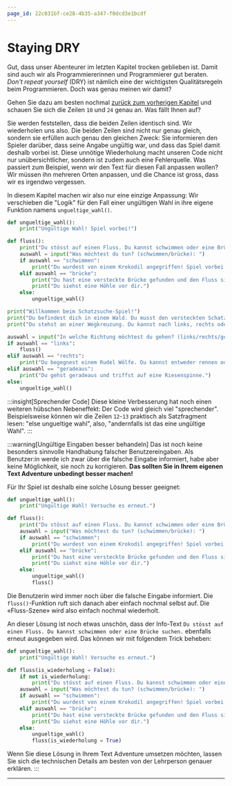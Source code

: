 ```yaml
---
page_id: 22c031bf-ce28-4b35-a347-f0dcd3e1bcdf
---
```


# Staying DRY

Gut, dass unser Abenteurer im letzten Kapitel trocken geblieben ist. Damit sind auch wir als Programmiererinnen und Programmierer gut beraten. _Don't repeat yourself_ (DRY) ist nämlich eine der wichtigsten Qualitätsregeln beim Programmieren. Doch was genau meinen wir damit?

Gehen Sie dazu am besten nochmal [zurück zum vorherigen Kapitel](Funktionen) und schauen Sie sich die Zeilen `10` und `24` genau an. Was fällt Ihnen auf?

Sie werden feststellen, dass die beiden Zeilen identisch sind. Wir wiederholen uns also. Die beiden Zeilen sind nicht nur genau gleich, sondern sie erfüllen auch genau den gleichen Zweck: Sie informieren den Spieler darüber, dass seine Angabe ungültig war, und dass das Spiel damit deshalb vorbei ist. Diese unnötige Wiederholung macht unseren Code nicht nur unübersichtlicher, sondern ist zudem auch eine Fehlerquelle. Was passiert zum Beispiel, wenn wir den Text für diesen Fall anpassen wollen? Wir müssen ihn mehreren Orten anpassen, und die Chance ist gross, dass wir es irgendwo vergessen.

In diesem Kapitel machen wir also nur eine einzige Anpassung: Wir verschieben die "Logik" für den Fall einer ungültigen Wahl in ihre eigene Funktion namens `ungueltige_wahl()`.

```python showLineNumbers {1-2,13,27}
def ungueltige_wahl():
    print("Ungültige Wahl! Spiel vorbei!")

def fluss():
    print("Du stösst auf einen Fluss. Du kannst schwimmen oder eine Brücke suchen.")
    auswahl = input("Was möchtest du tun? (schwimmen/brücke): ")
    if auswahl == "schwimmen":
        print("Du wurdest von einem Krokodil angegriffen! Spiel vorbei!")
    elif auswahl == "brücke":
        print("Du hast eine versteckte Brücke gefunden und den Fluss sicher überquert.")
        print("Du siehst eine Höhle vor dir.")
    else:
        ungueltige_wahl()

print("Willkommen beim Schatzsuche-Spiel!")
print("Du befindest dich in einem Wald. Du musst den versteckten Schatz finden.")
print("Du stehst an einer Wegkreuzung. Du kannst nach links, rechts oder geradeaus gehen.")

auswahl = input("In welche Richtung möchtest du gehen? (links/rechts/geradeaus): ")
if auswahl == "links":
    fluss()
elif auswahl == "rechts":
    print("Du begegnest einem Rudel Wölfe. Du kannst entweder rennen oder versuchen, sie zu zähmen.")
elif auswahl == "geradeaus":
    print("Du gehst geradeaus und triffst auf eine Riesenspinne.")
else:
    ungueltige_wahl()
```

:::insight[Sprechender Code] Diese kleine Verbesserung hat noch einen weiteren hübschen Nebeneffekt: Der Code wird gleich viel "sprechender". Beispielsweise können wir die Zeilen `12`-`13` praktisch als Satzfragment lesen: "else ungueltige wahl", also, "andernfalls ist das eine ungültige Wahl". :::

:::warning[Ungültige Eingaben besser behandeln] Das ist noch keine besonders sinnvolle Handhabung falscher Benutzereingaben. Als Benutzer:in werde ich zwar über die falsche Eingabe informiert, habe aber keine Möglichkeit, sie noch zu korrigieren. **Das sollten Sie in Ihrem eigenen Text Adventure unbedingt besser machen!**

Für Ihr Spiel ist deshalb eine solche Lösung besser geeignet:

```py showLineNumbers {12-14}
def ungueltige_wahl():
    print("Ungültige Wahl! Versuche es erneut.")

def fluss():
    print("Du stösst auf einen Fluss. Du kannst schwimmen oder eine Brücke suchen.")
    auswahl = input("Was möchtest du tun? (schwimmen/brücke): ")
    if auswahl == "schwimmen":
        print("Du wurdest von einem Krokodil angegriffen! Spiel vorbei!")
    elif auswahl == "brücke":
        print("Du hast eine versteckte Brücke gefunden und den Fluss sicher überquert.")
        print("Du siehst eine Höhle vor dir.")
    else:
        ungueltige_wahl()
        fluss()
```

Die Benutzerin wird immer noch über die falsche Eingabe informiert. Die `fluss()`-Funktion ruft sich danach aber einfach nochmal selbst auf. Die «Fluss-Szene» wird also einfach nochmal wiederholt.

An dieser Lösung ist noch etwas unschön, dass der Info-Text `Du stösst auf einen Fluss. Du kannst schwimmen oder eine Brücke suchen.` ebenfalls erneut ausgegeben wird. Das können wir mit folgendem Trick beheben:

```py showLineNumbers {4-6,13-15}
def ungueltige_wahl():
    print("Ungültige Wahl! Versuche es erneut.")

def fluss(is_wiederholung = False):
    if not is_wiederholung:
        print("Du stösst auf einen Fluss. Du kannst schwimmen oder eine Brücke suchen.")
    auswahl = input("Was möchtest du tun? (schwimmen/brücke): ")
    if auswahl == "schwimmen":
        print("Du wurdest von einem Krokodil angegriffen! Spiel vorbei!")
    elif auswahl == "brücke":
        print("Du hast eine versteckte Brücke gefunden und den Fluss sicher überquert.")
        print("Du siehst eine Höhle vor dir.")
    else:
        ungueltige_wahl()
        fluss(is_wiederholung = True)
```

Wenn Sie diese Lösung in Ihrem Text Adventure umsetzen möchten, lassen Sie sich die technischen Details am besten von der Lehrperson genauer erklären. :::

---
